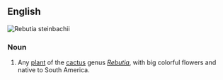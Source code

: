 ==English==
[[Image:Sulcorebutia steinbachii 1.jpg|thumb|''Rebutia steinbachii'']]
{{wikipedia|Rebutia}}
{{wikispecies|Rebutia}}

===Noun===
{{en-noun|head=[[crown]] [[cactus]]|es}}

# {{context|botany}} Any [[plant]] of the [[cactus]] genus ''[[Rebutia]]'', with big colorful flowers and native to South America.